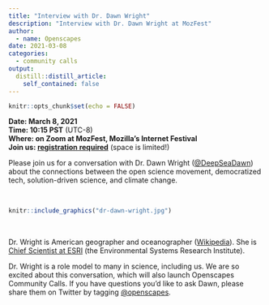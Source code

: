 ```yaml
---
title: "Interview with Dr. Dawn Wright"
description: "Interview with Dr. Dawn Wright at MozFest"
author:
  - name: Openscapes
date: 2021-03-08
categories:
  - community calls
output:
  distill::distill_article:
    self_contained: false
---
```


```r
knitr::opts_chunk$set(echo = FALSE)
```

**Date: March 8, 2021**  
**Time: 10:15 PST** (UTC-8)  
**Where: on Zoom at MozFest, Mozilla's Internet Festival**  
**Join us: [registration required](https://schedule.mozillafestival.org/session/Z3JAWA-1)** (space is limited!)

Please join us for a conversation with Dr. Dawn Wright ([\@DeepSeaDawn](https://twitter.com/DeepSeaDawn)) about the connections between the open science movement, democratized tech, solution-driven science, and climate change. 

<br> 

```r
knitr::include_graphics("dr-dawn-wright.jpg")  
```

<br> 

Dr. Wright is American geographer and oceanographer ([Wikipedia](https://en.wikipedia.org/wiki/Dawn_Wright)). She is [Chief Scientist at ESRI](https://www.esri.com/about/newsroom/author/dawnwright/) (the Environmental Systems Research Institute). 

Dr. Wright is a role model to many in science, including us. We are so excited about this conversation, which will also launch Openscapes Community Calls. If you have questions you'd like to ask Dawn, please share them on Twitter by tagging [\@openscapes](https://twitter.com/openscapes).  




